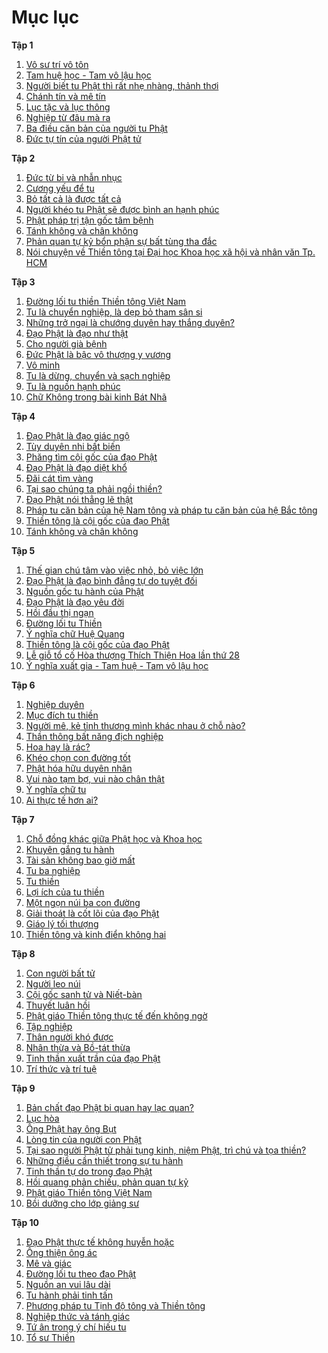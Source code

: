 # Mục lục {- #muc-luc}

**Tập 1**  

1. [Vô sư trí vô tôn](#vo-su-tri-vo-ton)  
2. [Tam huệ học - Tam vô lậu học](#tam-hue-hoc-tam-vo-lau-hoc)  
3. [Người biết tu Phật thì rất nhẹ nhàng, thảnh thơi](#nguoi-tu-phat-nhe-nhang-thanh-thoi)  
4. [Chánh tín và mê tín](#chanh-tin-va-me-tin)  
5. [Lục tặc và lục thông](#luc-tac-va-luc-thong)  
6. [Nghiệp từ đâu mà ra](#nghiep-tu-dau-ma-ra)  
7. [Ba điều căn bản của người tu Phật](#ba-dieu-can-ban-cua-nguoi-tu-phat)  
8. [Đức tự tín của người Phật tử](#duc-tu-tin)  

**Tập 2**  

1. [Đức từ bi và nhẫn nhục](#tu-bi-va-nhan-nhuc)  
2. [Cương yếu để tu](#cuong-yeu-de-tu)  
3. [Bỏ tất cả là được tất cả](#bo-tat-ca-duoc-tat-ca)  
4. [Người khéo tu Phật sẽ được bình an hạnh phúc](#kheo-tu-se-binh-an-hanh-phuc)  
5. [Phật pháp trị tận gốc tâm bệnh](#tri-tam-benh)  
6. [Tánh không và chân không](#tanh-khong-va-chan-khong)  
7. [Phản quan tự kỷ bổn phận sự bất tùng tha đắc](#phan-quan-tu-ky-bo-phan-su-bat-tung-tha-dac)  
8. [Nói chuyện về Thiền tông tại Đại học Khoa học xã hội và nhân văn Tp. HCM](#noi-chuyen-ve-thien-tong)  

**Tập 3**  

1. [Đường lối tu thiền Thiền tông Việt Nam](#duong-loi-tu-thien-thien-tong-viet-nam)  
2. [Tu là chuyển nghiệp, là dẹp bỏ tham sân si](#chuyen-nghiep-dep-bo-tham-san-si)  
3. [Những trở ngại là chướng duyên hay thắng duyên?](#tro-ngai-la-chuong-duyen-hay-thang-duyen)  
4. [Đạo Phật là đạo như thật](#dao-phat-la-dao-nhu-that)  
5. [Cho người già bệnh](#cho-nguoi-gia-benh)  
6. [Đức Phật là bậc vô thượng y vương](#duc-phat-la-bac-vo-thuong-y-vuong)  
7. [Vô minh](#vo-minh)  
8. [Tu là dừng, chuyển và sạch nghiệp](#tu-la-dung-chuyen-va-sach-nghiep)  
9. [Tu là nguồn hạnh phúc](#tu-la-nguon-hanh-phuc)  
10. [Chữ Không trong bài kinh Bát Nhã](#chu-khong-trong-kinh-bat-nha)  

**Tập 4**  

1. [Đạo Phật là đạo giác ngộ](#dao-phat-la-dao-giac-ngo)  
2. [Tùy duyên nhi bất biến](#tuy-duyen-nhi-bat-bien)  
3. [Phăng tìm cội gốc của đạo Phật](#coi-goc-cua-dao-phat)  
4. [Đạo Phật là đạo diệt khổ](#dao-phat-la-dao-diet-kho)  
5. [Đãi cát tìm vàng](#dai-cat-tim-vang)  
6. [Tại sao chúng ta phải ngồi thiền?](#tai-sao-ngoi-thien)  
7. [Đạo Phật nói thẳng lẽ thật](#dao-phat-noi-le-that)  
8. [Pháp tu căn bản của hệ Nam tông và pháp tu căn bản của hệ Bắc tông](#nam-tong-va-bac-tong)  
9. [Thiền tông là cội gốc của đạo Phật](#thien-tong-la-coi-goc-cua-dao-phat)  
10. [Tánh không và chân không](#tanh-khong-va-chan-khong-2)  

**Tập 5**  

1. [Thế gian chú tâm vào việc nhỏ, bỏ việc lớn](#viec-nho-bo-viec-lon)  
2. [Đạo Phật là đạo bình đẳng tự do tuyệt đối](#dao-phat-binh-dang-tu-do)  
3. [Nguồn gốc tu hành của Phật](#nguon-goc-tu-hanh-cua-phat)  
4. [Đạo Phật là đạo yêu đời](#dao-phat-la-dao-yeu-doi)  
5. [Hồi đầu thị ngạn](#hoi-dau-thi-ngan)  
6. [Đường lối tu Thiền](#duong-loi-tu-thien)  
7. [Ý nghĩa chữ Huệ Quang](#y-nghia-chu-hue-quang)  
8. [Thiền tông là cội gốc của đạo Phật](#thien-tong-la-coi-goc-cua-dao-phat-2)  
9. [Lễ giỗ tổ cố Hòa thượng Thích Thiện Hoa lần thứ 28](#gio-to-hoa-thuong-thich-thien-hoa-lan-28)  
10. [Ý nghĩa xuất gia - Tam huệ - Tam vô lậu học](#y-nghia-xuat-gia-tam-hue-tam-vo-lau-hoc)  

**Tập 6**  

1. [Nghiệp duyên](#nghiep-duyen)  
2. [Mục đích tu thiền](#muc-dich-tu-thien)  
3. [Người mê, kẻ tỉnh thương mình khác nhau ở chỗ nào?](#nguoi-me-ke-tinh-thuong-minh-khac-nhau-cho-nao)  
4. [Thần thông bất năng địch nghiệp](#than-thong-bat-nang-dich-nghiep)  
5. [Hoa hay là rác?](#hoa-hay-la-rac)  
6. [Khéo chọn con đường tốt](#kheo-chon-con-duong-tot)  
7. [Phật hóa hữu duyên nhân](#phat-hoa-huu-duyen-nhan)  
8. [Vui nào tạm bợ, vui nào chân thật](#vui-tam-bo-vui-chan-that)  
9. [Ý nghĩa chữ tu](#y-nghia-chu-tu)  
10. [Ai thực tế hơn ai?](#ai-thuc-te-hon-ai)  

**Tập 7**  

1. [Chỗ đồng khác giữa Phật học và Khoa học](#phat-hoc-va-khoa-hoc)  
2. [Khuyên gắng tu hành](#khuyen-gang-tu-hanh)  
3. [Tài sản không bao giờ mất](#tai-san-khong-bao-gio-mat)  
4. [Tu ba nghiệp](#tu-ba-nghiep)  
5. [Tu thiền](#tu-thien)  
6. [Lợi ích của tu thiền](#loi-ich-cua-tu-thien)  
7. [Một ngọn núi ba con đường](#mot-ngon-nui-ba-con-duong)  
8. [Giải thoát là cốt lõi của đạo Phật](#giai-thoat-la-cot-loi-cua-dao-phat)  
9. [Giáo lý tối thượng](#giao-ly-toi-thuong)  
10. [Thiền tông và kinh điển không hai](#thien-tong-va-kinh-dien-khong-hai)  

**Tập 8**  

1. [Con người bất tử](#con-nguoi-bat-tu)  
2. [Người leo núi](#nguoi-leo-nui)  
3. [Cội gốc sanh tử và Niết-bàn](#coi-goc-sanh-tu-va-niet-ban)  
4. [Thuyết luân hồi](#thuyet-luan-hoi)  
5. [Phật giáo Thiền tông thực tế đến không ngờ](#phat-giao-thien-tong-thuc-te)  
6. [Tập nghiệp](#tap-nghiep)  
7. [Thân người khó được](#than-nguoi-kho-duoc)  
8. [Nhân thừa và Bồ-tát thừa](#nhan-thua-va-bo-tat-thua)  
9. [Tinh thần xuất trần của đạo Phật](#tinh-than-xuat-tran-cua-dao-phat)  
10. [Trí thức và trí tuệ](#tri-thuc-va-tri-tue)  

**Tập 9**  

1. [Bản chất đạo Phật bi quan hay lạc quan?](#dao-phat-bi-quan-hay-lac-quan)  
2. [Lục hòa](#luc-hoa)  
3. [Ông Phật hay ông Bụt](#ong-phat-hay-ong-but)  
4. [Lòng tin của người con Phật](#long-tin-cua-nguoi-con-phat)  
5. [Tại sao người Phật tử phải tụng kinh, niệm Phật, trì chú và tọa thiền?](#tai-sao-phai-tung-kinh-niem-phat-tri-chu-toa-thien)  
6. [Những điều cần thiết trong sự tu hành](#nhung-dieu-can-thiet-trong-tu-hanh)  
7. [Tinh thần tự do trong đạo Phật](#tinh-than-tu-do-trong-dao-phat)  
8. [Hồi quang phản chiếu, phản quan tự kỷ](#hoi-quang-phan-chieu-phan-quan-tu-ky)  
9. [Phật giáo Thiền tông Việt Nam](#phat-giao-thien-tong-viet-nam)  
10. [Bồi dưỡng cho lớp giảng sư](#boi-duong-cho-lop-giang-su)  

**Tập 10**  

1. [Đạo Phật thực tế không huyễn hoặc](#dao-phat-thuc-te-khong-huyen-hoac)  
2. [Ông thiện ông ác](#ong-thien-ong-ac)  
3. [Mê và giác](#me-va-giac)  
4. [Đường lối tu theo đạo Phật](#duong-loi-tu-theo-dao-phat)  
5. [Nguồn an vui lâu dài](#nguon-an-vui-lau-dai)  
6. [Tu hành phải tinh tấn](#tu-hanh-phai-tinh-tan)  
7. [Phương pháp tu Tịnh độ tông và Thiền tông](#phuong-phap-tu-tinh-do-tong-va-thien-tong)  
8. [Nghiệp thức và tánh giác](#nghiep-thuc-va-tanh-giac)  
9. [Tứ ân trong ý chí hiếu tu](#tu-an-trong-y-chi-hieu-tu)  
10. [Tổ sư Thiền](#to-su-thien)  
